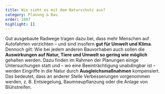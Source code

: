 ```yaml
---
title: Wie sieht es mit dem Naturschutz aus?
category: Planung & Bau
order: 1007
highlight: []
---
```

Gut ausgebaute Radwege tragen dazu bei, dass mehr Menschen auf Autofahrten verzichten – und sind insofern **gut für Umwelt und Klima**. Dennoch gilt: Wie bei jedem anderen Bauvorhaben auch sollen die **Auswirkungen auf Natur, Tiere und Umwelt so gering wie möglich** gehalten werden. Dazu finden im Rahmen der Planungen einige Untersuchungen statt und – wo eine Beeinträchtigung unabdingbar ist – werden Eingriffe in die Natur durch **Ausgleichsmaßnahmen** kompensiert. Das bedeutet, dass an anderer Stelle Verbesserungen vorgenommen werden, z. B. Entsiegelung, Baumneupflanzung oder die Anlage von Blühstreifen.
